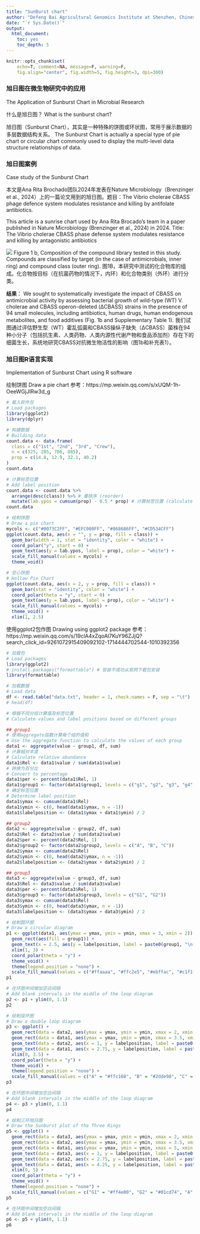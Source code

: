 ---
title: "SunBurst chart"
author: "Defeng Bai Agricultural Genomics Institute at Shenzhen, Chinese Academy of Agricultural Sciences"
date: "`r Sys.Date()`"
output:
  html_document:
    toc: yes
    toc_depth: 5
---

```{r setup, include=FALSE}
knitr::opts_chunk$set(
	echo=T, comment=NA, message=F, warning=F,
	fig.align="center", fig.width=5, fig.height=3, dpi=300)
```


### 旭日图在微生物研究中的应用
The Application of Sunburst Chart in Microbial Research

什么是旭日图？
What is the sunburst chart?

旭日图（Sunburst Chart），其实是一种特殊的饼图或环状图，常用于展示数据的多层数据结构关系。
The Sunburst Chart is actually a special type of pie chart or circular chart commonly used to display the multi-level data structure relationships of data.


### 旭日图案例
Case study of the Sunburst Chart

本文是Ana Rita Brochado团队2024年发表在Nature Microbiology（Brenzinger et al., 2024）上的一篇论文用到的旭日图。题目：The Vibrio cholerae CBASS phage defence system modulates resistance and killing by antifolate antibiotics. 

This article is a sunrise chart used by Ana Rita Brocado's team in a paper published in Nature Microbiology (Brenzinger et al., 2024) in 2024. Title: The Vibrio cholerae CBASS phase defense system modulates resistance and killing by antagonistic antibiotics

![](e1.nature.microbiology.01.jpg)
Figure 1 b, Composition of the compound library tested in this study. Compounds are classified by target (in the case of antimicrobials, inner ring) and compound class (outer ring).
图1B，本研究中测试的化合物库的组成。化合物按目标（在抗菌药物的情况下，内环）和化合物类别（外环）进行分类。

**结果**：
We sought to systematically investigate the impact of CBASS on antimicrobial activity by assessing bacterial growth of wild-type (WT) V. cholerae and CBASS operon-deleted (ΔCBASS) strains in the presence of 94 small molecules, including antibiotics, human drugs, human endogenous metabolites, and food additives (Fig. 1b and Supplementary Table 1).
我们试图通过评估野生型（WT）霍乱弧菌和CBASS操纵子缺失（ΔCBASS）菌株在94种小分子（包括抗生素、人类药物、人类内源性代谢产物和食品添加剂）存在下的细菌生长，系统地研究CBASS对抗微生物活性的影响（图1b和补充表1）。


### 旭日图R语言实现
Implementation of Sunburst Chart using R software

绘制饼图
Draw a pie chart
参考：https://mp.weixin.qq.com/s/xUQM-1h-OeeWGjJlRw3d_g

```{r, include=TRUE}
# 载入软件包
# Load packages
library(ggplot2)
library(dplyr)

# 构建数据
# Building data
count.data <- data.frame(
  class = c("1st", "2nd", "3rd", "Crew"),
  n = c(325, 285, 706, 885),
  prop = c(14.8, 12.9, 32.1, 40.2)
)
count.data

# 计算标签位置
# Add label position
count.data <- count.data %>%
  arrange(desc(class)) %>% # 重排序 (reorder)
  mutate(lab.ypos = cumsum(prop) - 0.5 * prop) # 计算标签位置 (calculate label position)
count.data

# 绘制饼图
# Draw a pie chart
mycols <- c("#0073C2FF", "#EFC000FF", "#868686FF", "#CD534CFF")
ggplot(count.data, aes(x = "", y = prop, fill = class)) +
  geom_bar(width = 1, stat = "identity", color = "white") +
  coord_polar("y", start = 0) +
  geom_text(aes(y = lab.ypos, label = prop), color = "white") +
  scale_fill_manual(values = mycols) +
  theme_void()

# 空心饼图
# Hollow Pie Chart
ggplot(count.data, aes(x = 2, y = prop, fill = class)) +
  geom_bar(stat = "identity", color = "white") +
  coord_polar(theta = "y", start = 0) +
  geom_text(aes(y = lab.ypos, label = prop), color = "white") +
  scale_fill_manual(values = mycols) +
  theme_void() +
  xlim(1, 2.5)

```


使用ggplot2包作图
Drawing using ggplot2 package
参考：https://mp.weixin.qq.com/s/19clA4xZqoAl7KuY96ZJjQ?search_click_id=9261072915409092102-1714444702544-1010392356

```{r ggplot2, include=TRUE}
# 加载包
# Load packages
library(ggplot2)
# install.packages("formattable") # 安装不成功从官网下载包安装
library(formattable)

# 加载数据
# Load data
df <- read.table("data.txt", header = 1, check.names = F, sep = "\t")
# head(df)

# 根据不同分组计算值及标签位置
# Calculate values and label positions based on different groups

## group1
# 使用aggregate函数计算每个组的值和
# Use the aggregate function to calculate the values of each group
data1 <- aggregate(value ~ group1, df, sum)
# 计算相对丰度
# Calculate relative abundance
data1$Rel <- data1$value / sum(data1$value)
# 转换为百分比
# Convert to percentage
data1$per <- percent(data1$Rel, 1)
data1$group1 <- factor(data1$group1, levels = c("g1", "g2", "g3", "g4", "g5"))
# 确定标签位置
# Determine label position
data1$ymax <- cumsum(data1$Rel)
data1$ymin <- c(0, head(data1$ymax, n = -1))
data1$labelposition <- (data1$ymax + data1$ymin) / 2

## group2
data2 <- aggregate(value ~ group2, df, sum)
data2$Rel <- data2$value / sum(data2$value)
data2$per <- percent(data2$Rel, 1)
data2$group2 <- factor(data2$group2, levels = c("A", "B", "C"))
data2$ymax <- cumsum(data2$Rel)
data2$ymin <- c(0, head(data2$ymax, n = -1))
data2$labelposition <- (data2$ymax + data2$ymin) / 2

## group3
data3 <- aggregate(value ~ group3, df, sum)
data3$Rel <- data3$value / sum(data3$value)
data3$per <- percent(data3$Rel, 1)
data3$group3 <- factor(data3$group3, levels = c("G1", "G2"))
data3$ymax <- cumsum(data3$Rel)
data3$ymin <- c(0, head(data3$ymax, n = -1))
data3$labelposition <- (data3$ymax + data3$ymin) / 2

# 绘制圆环图
# Draw a circular diagram
p1 <- ggplot(data1, aes(ymax = ymax, ymin = ymin, xmax = 3, xmin = 2)) +
  geom_rect(aes(fill = group1)) +
  geom_text(x = 2.5, aes(y = labelposition, label = paste0(group1, "\n(", per, ")")), size = 4, color = "black") +
  xlim(1, 3) +
  coord_polar(theta = "y") +
  theme_void() +
  theme(legend.position = "none") +
  scale_fill_manual(values = c("#ffaaaa", "#ffc2e5", "#ebffac", "#c1f1fc", "#00c7f2"))
p1

# 在环图中间增加空白间隔
# Add blank intervals in the middle of the loop diagram
p2 <- p1 + ylim(0, 1.1)
p2

# 绘制双环图
# Draw a double loop diagram
p3 <- ggplot() +
  geom_rect(data = data2, aes(ymax = ymax, ymin = ymin, xmax = 2, xmin = 0, fill = group2), color = "white", linewidth = 1) +
  geom_rect(data = data1, aes(ymax = ymax, ymin = ymin, xmax = 3.5, xmin = 2, fill = group1), color = "white", linewidth = 1, alpha = 0.4) +
  geom_text(data = data2, aes(x = 1, y = labelposition, label = paste0(group2, "\n(", per, ")")), size = 4, color = "black") +
  geom_text(data = data1, aes(x = 2.75, y = labelposition, label = paste0(group1, "\n(", per, ")")), size = 3, color = "black") +
  xlim(0, 3.5) +
  coord_polar(theta = "y") +
  theme_void() +
  theme(legend.position = "none") +
  scale_fill_manual(values = c("A" = "#ffc168", "B" = "#2dde98", "C" = "#1cc7d0", "g1" = "#ffc168", "g2" = "#ffc168", "g3" = "#2dde98", "g4" = "#1cc7d0", "g5" = "#1cc7d0"))
p3

# 在环图中间增加空白间隔
# Add blank intervals in the middle of the loop diagram
p4 <- p3 + ylim(0, 1.1)
p4

# 绘制三环旭日图
# Draw the Sunburst plot of the Three Rings
p5 <- ggplot() +
  geom_rect(data = data3, aes(ymax = ymax, ymin = ymin, xmax = 2, xmin = 0, fill = group3), color = "white", linewidth = 1) +
  geom_rect(data = data2, aes(ymax = ymax, ymin = ymin, xmax = 3.5, xmin = 2, fill = group2), color = "white", linewidth = 1, alpha = 0.6) +
  geom_rect(data = data1, aes(ymax = ymax, ymin = ymin, xmax = 5, xmin = 3.5, fill = group1), color = "white", linewidth = 1, alpha = 0.3) +
  geom_text(data = data3, aes(x = 1, y = labelposition, label = paste0(group3, "\n(", per, ")")), size = 3.5, color = "black") +
  geom_text(data = data2, aes(x = 2.75, y = labelposition, label = paste0(group2, "\n(", per, ")")), size = 3, color = "black") +
  geom_text(data = data1, aes(x = 4.25, y = labelposition, label = paste0(group1, "\n(", per, ")")), size = 3, color = "black") +
  xlim(0, 5) +
  coord_polar(theta = "y") +
  theme_void() +
  theme(legend.position = "none") +
  scale_fill_manual(values = c("G1" = "#ff4e00", "G2" = "#01cd74", "A" = "#ff4e00", "B" = "#ff4e00", "C" = "#01cd74", "g1" = "#ff4e00", "g2" = "#ff4e00", "g3" = "#ff4e00", "g4" = "#01cd74", "g5" = "#01cd74"))
p5

# 在环图中间增加空白间隔
# Add blank intervals in the middle of the loop diagram
p6 <- p5 + ylim(0, 1.1)
p6

```
